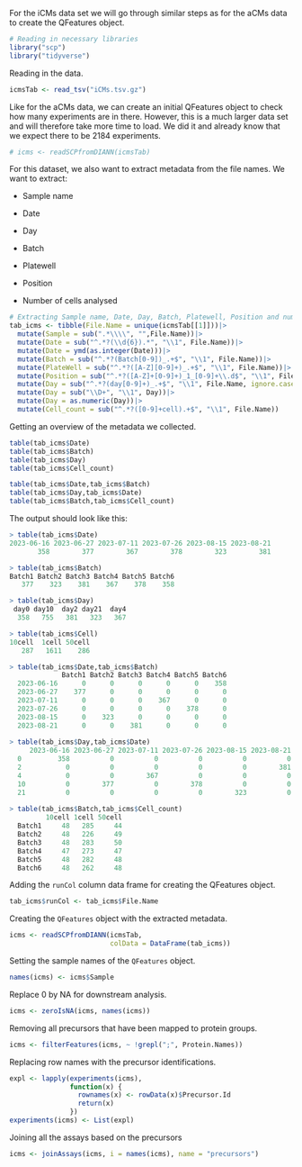 For the iCMs data set we will go through similar steps as for the aCMs data to create the QFeatures object.

```r
# Reading in necessary libraries
library("scp")
library("tidyverse")
```

Reading in the data.

```r
icmsTab <- read_tsv("iCMs.tsv.gz")
```

Like for the aCMs data, we can create an initial QFeatures object to check how many experiments are in there. However, this is a much larger data set and will therefore take more time to load. We did it and already know that we expect there to be 2184 experiments.

```r
# icms <- readSCPfromDIANN(icmsTab)
```

For this dataset, we also want to extract metadata from the file names. We want to extract:

-   Sample name

-   Date

-   Day

-   Batch

-   Platewell

-   Position

-   Number of cells analysed

```r
# Extracting Sample name, Date, Day, Batch, Platewell, Position and number of cells analysed
tab_icms <- tibble(File.Name = unique(icmsTab[[1]]))|>
  mutate(Sample = sub(".*\\\\", "",File.Name))|>
  mutate(Date = sub("^.*?(\\d{6}).*", "\\1", File.Name))|>
  mutate(Date = ymd(as.integer(Date)))|>
  mutate(Batch = sub("^.*?(Batch[0-9])_.+$", "\\1", File.Name))|>
  mutate(PlateWell = sub("^.*?([A-Z][0-9]+)_.+$", "\\1", File.Name))|>
  mutate(Position = sub("^.*?([A-Z]+[0-9]+)_1_[0-9]+\\.d$", "\\1", File.Name))|>
  mutate(Day = sub("^.*?(day[0-9]+)_.+$", "\\1", File.Name, ignore.case = T))|>
  mutate(Day = sub("\\D+", "\\1", Day))|>
  mutate(Day = as.numeric(Day))|>
  mutate(Cell_count = sub("^.*?([0-9]+cell).+$", "\\1", File.Name))
```

Getting an overview of the metadata we collected.

```r
table(tab_icms$Date)
table(tab_icms$Batch)
table(tab_icms$Day)
table(tab_icms$Cell_count)

table(tab_icms$Date,tab_icms$Batch)
table(tab_icms$Day,tab_icms$Date)
table(tab_icms$Batch,tab_icms$Cell_count)
```

The output should look like this:

```r
> table(tab_icms$Date)
2023-06-16 2023-06-27 2023-07-11 2023-07-26 2023-08-15 2023-08-21 
       358        377        367        378        323        381 

> table(tab_icms$Batch)
Batch1 Batch2 Batch3 Batch4 Batch5 Batch6 
   377    323    381    367    378    358 

> table(tab_icms$Day)
 day0 day10  day2 day21  day4 
  358   755   381   323   367 

> table(tab_icms$Cell)
10cell  1cell 50cell 
   287   1611    286 
```

```r
> table(tab_icms$Date,tab_icms$Batch)
             Batch1 Batch2 Batch3 Batch4 Batch5 Batch6
  2023-06-16      0      0      0      0      0    358
  2023-06-27    377      0      0      0      0      0
  2023-07-11      0      0      0    367      0      0
  2023-07-26      0      0      0      0    378      0
  2023-08-15      0    323      0      0      0      0
  2023-08-21      0      0    381      0      0      0
  
> table(tab_icms$Day,tab_icms$Date)
     2023-06-16 2023-06-27 2023-07-11 2023-07-26 2023-08-15 2023-08-21
  0         358          0          0          0          0          0
  2           0          0          0          0          0        381
  4           0          0        367          0          0          0
  10          0        377          0        378          0          0
  21          0          0          0          0        323          0
  
> table(tab_icms$Batch,tab_icms$Cell_count)
         10cell 1cell 50cell
  Batch1     48   285     44
  Batch2     48   226     49
  Batch3     48   283     50
  Batch4     47   273     47
  Batch5     48   282     48
  Batch6     48   262     48

```

Adding the `runCol` column data frame for creating the QFeatures object.

```r
tab_icms$runCol <- tab_icms$File.Name
```

Creating the `QFeatures` object with the extracted metadata.

```r
icms <- readSCPfromDIANN(icmsTab,
                         colData = DataFrame(tab_icms))
```

Setting the sample names of the `QFeatures` object.

```r
names(icms) <- icms$Sample
```

Replace 0 by NA for downstream analysis.

```r
icms <- zeroIsNA(icms, names(icms))
```

Removing all precursors that have been mapped to protein groups.

```r
icms <- filterFeatures(icms, ~ !grepl(";", Protein.Names))
```

Replacing row names with the precursor identifications.

```r
expl <- lapply(experiments(icms),
               function(x) {
                 rownames(x) <- rowData(x)$Precursor.Id
                 return(x)
               })
experiments(icms) <- List(expl)
```

Joining all the assays based on the precursors

```r
icms <- joinAssays(icms, i = names(icms), name = "precursors")
```
